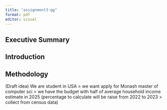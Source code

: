 ```yaml
---
title: "assignment3-gg"
format: pdf
editor: visual
---
```


##  Executive Summary


##  Introduction


##  Methodology 
(Draft idea) We are student in USA > we want apply for Monash master of computer sci > we have the budget with half of average household income estimate in 2025 (percentage to calculate will be raise from 2022 to 2023 > collect from census data)
